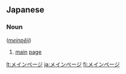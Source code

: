 ==Japanese==

===Noun===
{{infl|ja|noun}} (''[[meinpêji]]'')

# [[main]] [[page]]

[[lt:メインページ]]
[[ja:メインページ]]
[[fi:メインページ]]